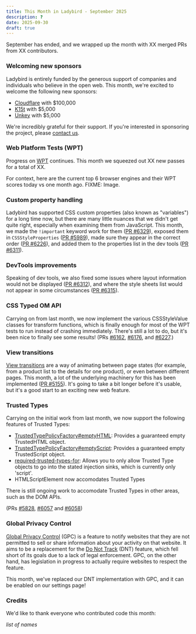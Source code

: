 ```yaml
---
title: This Month in Ladybird - September 2025
description: ?
date: 2025-09-30
draft: true
---
```


September has ended, and we wrapped up the month with XX merged PRs from XX contributors.

### Welcoming new sponsors

Ladybird is entirely funded by the generous support of companies and individuals who believe in the open web. This month, we're excited to welcome the following new sponsors:

- [Cloudflare](https://cloudflare.com) with $100,000
- [K15t](https://www.k15t.com) with $5,000
- [Unkey](https://www.unkey.com) with $5,000

We're incredibly grateful for their support. If you're interested in sponsoring the project, please [contact us](mailto:contact@ladybird.org).

### Web Platform Tests (WPT)

Progress on [WPT](https://web-platform-tests.org) continues. This month we squeezed out XX new passes for a total of XX.

For context, here are the current top 6 browser engines and their WPT scores today vs one month ago.
FIXME: Image.

### Custom property handling

Ladybird has supported CSS custom properties (also known as "variables") for a long time now, but there are many little
nuances that we didn't get quite right, especially when examining them from JavaScript.
This month, we made the `!important` keyword work for them ([PR #6329](https://github.com/LadybirdBrowser/ladybird/pull/6329)),
exposed them in `CSSStyleProperties` ([PR #5989](https://github.com/LadybirdBrowser/ladybird/pull/5989)),
made sure they appear in the correct order ([PR #6226](https://github.com/LadybirdBrowser/ladybird/pull/6226)),
and added them to the properties list in the dev tools ([PR #6311](https://github.com/LadybirdBrowser/ladybird/pull/6311)).

### DevTools improvements

Speaking of dev tools, we also fixed some issues where layout information would not be displayed ([PR #6312](https://github.com/LadybirdBrowser/ladybird/pull/6312)),
and where the style sheets list would not appear in some circumstances ([PR #6315](https://github.com/LadybirdBrowser/ladybird/pull/6315)).

### CSS Typed OM API

Carrying on from last month, we now implement the various CSSStyleValue classes for transform functions, which is
finally enough for most of the WPT tests to run instead of crashing immediately. There's still a lot to do, but it's
been nice to finally see some results!
(PRs [#6162](https://github.com/LadybirdBrowser/ladybird/pull/6162), [#6176](https://github.com/LadybirdBrowser/ladybird/pull/6176), and [#6227](https://github.com/LadybirdBrowser/ladybird/pull/6227).)

### View transitions

[View transitions](https://drafts.csswg.org/css-view-transitions-1/) are a way of animating between page states
(for example, from a product list to the details for one product), or even between different pages.
This month, a lot of the underlying machinery for this has been implemented ([PR #5155](https://github.com/LadybirdBrowser/ladybird/pull/5155)).
It's going to take a bit longer before it's usable, but it's a good start to an exciting new web feature.

### Trusted Types

Carrying on the initial work from last month, we now support the following features of Trusted Types:

- [TrustedTypePolicyFactory#emptyHTML](https://developer.mozilla.org/en-US/docs/Web/API/TrustedTypePolicyFactory/emptyHTML): Provides a guaranteed empty TrustedHTML object.
- [TrustedTypePolicyFactory#emptyScript](https://developer.mozilla.org/en-US/docs/Web/API/TrustedTypePolicyFactory/emptyScript): Provides a guaranteed empty TrustedScript object.
- [required-trusted-types-for](https://developer.mozilla.org/en-US/docs/Web/HTTP/Reference/Headers/Content-Security-Policy/require-trusted-types-for): Allows you to only allow Trusted Type objects to go into the stated injection sinks, which is currently only 'script'.
- HTMLScriptElement now accomodates Trusted Types

There is still ongoing work to accomodate Trusted Types in other areas, such as the DOM APIs.

(PRs [#5828](https://github.com/LadybirdBrowser/ladybird/pull/5828), [#6057](https://github.com/LadybirdBrowser/ladybird/pull/6057) and [#6058](https://github.com/LadybirdBrowser/ladybird/pull/6058))

### Global Privacy Control

[Global Privacy Control](https://globalprivacycontrol.org/) (GPC) is a feature to notify websites that they are not
permitted to sell or share information about your activity on that website. It aims to be a replacement for the
[Do Not Track](https://developer.mozilla.org/en-US/docs/Web/API/Navigator/doNotTrack) (DNT) feature, which fell short
of its goals due to a lack of legal enforcement. GPC, on the other hand, has legislation in progress to actually require
websites to respect the feature.

This month, we've replaced our DNT implementation with GPC, and it can be enabled on our settings page!

### Credits

We'd like to thank everyone who contributed code this month:

_list of names_
